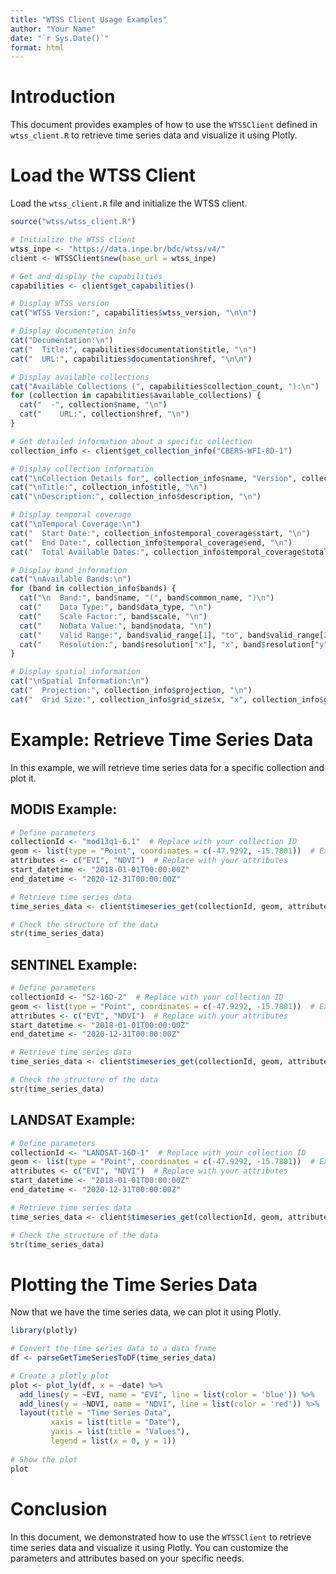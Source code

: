 ```yaml
---
title: "WTSS Client Usage Examples"
author: "Your Name"
date: "`r Sys.Date()`"
format: html
---
```


# Introduction

This document provides examples of how to use the `WTSSClient` defined in `wtss_client.R` to retrieve time series data and visualize it using Plotly.

# Load the WTSS Client

Load the `wtss_client.R` file and initialize the WTSS client.

```r

source("wtss/wtss_client.R")

# Initialize the WTSS client
wtss_inpe <- "https://data.inpe.br/bdc/wtss/v4/"
client <- WTSSClient$new(base_url = wtss_inpe)

# Get and display the capabilities
capabilities <- client$get_capabilities()

# Display WTSS version
cat("WTSS Version:", capabilities$wtss_version, "\n\n")

# Display documentation info
cat("Documentation:\n")
cat("  Title:", capabilities$documentation$title, "\n")
cat("  URL:", capabilities$documentation$href, "\n\n")

# Display available collections
cat("Available Collections (", capabilities$collection_count, "):\n")
for (collection in capabilities$available_collections) {
  cat("  -", collection$name, "\n")
  cat("    URL:", collection$href, "\n")
}

# Get detailed information about a specific collection
collection_info <- client$get_collection_info("CBERS-WFI-8D-1")

# Display collection information
cat("\nCollection Details for", collection_info$name, "Version", collection_info$version, "\n")
cat("\nTitle:", collection_info$title, "\n")
cat("\nDescription:", collection_info$description, "\n")

# Display temporal coverage
cat("\nTemporal Coverage:\n")
cat("  Start Date:", collection_info$temporal_coverage$start, "\n")
cat("  End Date:", collection_info$temporal_coverage$end, "\n")
cat("  Total Available Dates:", collection_info$temporal_coverage$total_dates, "\n")

# Display band information
cat("\nAvailable Bands:\n")
for (band in collection_info$bands) {
  cat("\n  Band:", band$name, "(", band$common_name, ")\n")
  cat("    Data Type:", band$data_type, "\n")
  cat("    Scale Factor:", band$scale, "\n")
  cat("    NoData Value:", band$nodata, "\n")
  cat("    Valid Range:", band$valid_range[1], "to", band$valid_range[2], "\n")
  cat("    Resolution:", band$resolution["x"], "x", band$resolution["y"], "meters\n")
}

# Display spatial information
cat("\nSpatial Information:\n")
cat("  Projection:", collection_info$projection, "\n")
cat("  Grid Size:", collection_info$grid_size$x, "x", collection_info$grid_size$y, "pixels\n")

```

# Example: Retrieve Time Series Data

In this example, we will retrieve time series data for a specific collection and plot it.


## MODIS Example:
```r
# Define parameters
collectionId <- "mod13q1-6.1"  # Replace with your collection ID
geom <- list(type = "Point", coordinates = c(-47.9292, -15.7801))  # Example coordinates
attributes <- c("EVI", "NDVI")  # Replace with your attributes
start_datetime <- "2018-01-01T00:00:00Z"
end_datetime <- "2020-12-31T00:00:00Z"

# Retrieve time series data
time_series_data <- client$timeseries_get(collectionId, geom, attributes, start_datetime, end_datetime)

# Check the structure of the data
str(time_series_data)
```

## SENTINEL Example:
```r
# Define parameters
collectionId <- "S2-16D-2"  # Replace with your collection ID
geom <- list(type = "Point", coordinates = c(-47.9292, -15.7801))  # Example coordinates
attributes <- c("EVI", "NDVI")  # Replace with your attributes
start_datetime <- "2018-01-01T00:00:00Z"
end_datetime <- "2020-12-31T00:00:00Z"

# Retrieve time series data
time_series_data <- client$timeseries_get(collectionId, geom, attributes, start_datetime, end_datetime)

# Check the structure of the data
str(time_series_data)
```

## LANDSAT Example:
```r
# Define parameters
collectionId <- "LANDSAT-16D-1"  # Replace with your collection ID
geom <- list(type = "Point", coordinates = c(-47.9292, -15.7801))  # Example coordinates
attributes <- c("EVI", "NDVI")  # Replace with your attributes
start_datetime <- "2018-01-01T00:00:00Z"
end_datetime <- "2020-12-31T00:00:00Z"

# Retrieve time series data
time_series_data <- client$timeseries_get(collectionId, geom, attributes, start_datetime, end_datetime)

# Check the structure of the data
str(time_series_data)
```

# Plotting the Time Series Data

Now that we have the time series data, we can plot it using Plotly.

```r
library(plotly)

# Convert the time series data to a data frame
df <- parseGetTimeSeriesToDF(time_series_data)

# Create a plotly plot
plot <- plot_ly(df, x = ~date) %>%
  add_lines(y = ~EVI, name = "EVI", line = list(color = 'blue')) %>%
  add_lines(y = ~NDVI, name = "NDVI", line = list(color = 'red')) %>%
  layout(title = "Time Series Data",
         xaxis = list(title = "Date"),
         yaxis = list(title = "Values"),
         legend = list(x = 0, y = 1))
         
# Show the plot
plot
```

# Conclusion

In this document, we demonstrated how to use the `WTSSClient` to retrieve time series data and visualize it using Plotly. You can customize the parameters and attributes based on your specific needs.